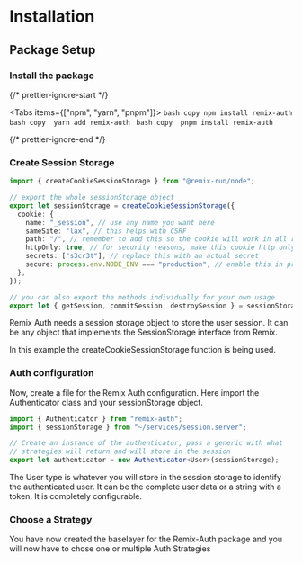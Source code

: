 
# Installation

## Package Setup

<Steps>

### Install the package


{/* prettier-ignore-start */}

<Tabs items={["npm", "yarn", "pnpm"]}>
  <Tab>
    ```bash copy
    npm install remix-auth
    ```
  </Tab>
  <Tab>
    ```bash copy 
    yarn add remix-auth
    ```
  </Tab>
  <Tab>
    ```bash copy 
    pnpm install remix-auth
    ```
  </Tab>
</Tabs>

{/* prettier-ignore-end */}

### Create Session Storage

```ts copy filename="app/services/session.server.ts"
import { createCookieSessionStorage } from "@remix-run/node";

// export the whole sessionStorage object
export let sessionStorage = createCookieSessionStorage({
  cookie: {
    name: "_session", // use any name you want here
    sameSite: "lax", // this helps with CSRF
    path: "/", // remember to add this so the cookie will work in all routes
    httpOnly: true, // for security reasons, make this cookie http only
    secrets: ["s3cr3t"], // replace this with an actual secret
    secure: process.env.NODE_ENV === "production", // enable this in prod only
  },
});

// you can also export the methods individually for your own usage
export let { getSession, commitSession, destroySession } = sessionStorage;
```

<Callout type="info">
  Remix Auth needs a session storage object to store the user session. It can be any object that implements the SessionStorage interface from Remix.

In this example the createCookieSessionStorage function is being used.

</Callout>

### Auth configuration

Now, create a file for the Remix Auth configuration. Here import the Authenticator class and your sessionStorage object.

```ts copy filename="app/services/auth.server.ts"
import { Authenticator } from "remix-auth";
import { sessionStorage } from "~/services/session.server";

// Create an instance of the authenticator, pass a generic with what
// strategies will return and will store in the session
export let authenticator = new Authenticator<User>(sessionStorage);
```

<Callout type="info">
The User type is whatever you will store in the session storage to identify the authenticated user. It can be the complete user data or a string with a token. It is completely configurable.

</Callout>

### Choose a Strategy

You have now created the baselayer for the Remix-Auth package and you will now have to chose one or multiple Auth Strategies

</Steps>
